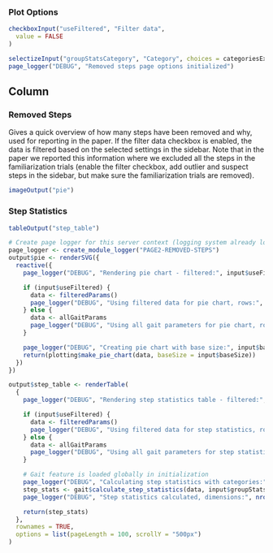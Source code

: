 ### Plot Options
```r
checkboxInput("useFiltered", "Filter data",
  value = FALSE
)

selectizeInput("groupStatsCategory", "Category", choices = categoriesExtra, selected = "participant", multiple = TRUE)
page_logger("DEBUG", "Removed steps page options initialized")
```

Column
--------------------------------------------


### Removed Steps {data-height=600}
Gives a quick overview of how many steps have been removed and why, used for reporting in the paper. If the filter data checkbox is enabled, the data is filtered based on the selected settings in the sidebar. Note that in the paper we reported this information where we excluded all the steps in the familiarization trials (enable the filter checkbox, add outlier and suspect steps in the sidebar, but make sure the familiarization trials are removed).

```r
imageOutput("pie")
```

### Step Statistics {data-height=500}

```r
tableOutput("step_table")
```

```r
# Create page logger for this server context (logging system already loaded globally)
page_logger <- create_module_logger("PAGE2-REMOVED-STEPS")
output$pie <- renderSVG({
  reactive({
    page_logger("DEBUG", "Rendering pie chart - filtered:", input$useFiltered)

    if (input$useFiltered) {
      data <- filteredParams()
      page_logger("DEBUG", "Using filtered data for pie chart, rows:", nrow(data))
    } else {
      data <- allGaitParams
      page_logger("DEBUG", "Using all gait parameters for pie chart, rows:", nrow(data))
    }

    page_logger("DEBUG", "Creating pie chart with base size:", input$baseSize)
    return(plotting$make_pie_chart(data, baseSize = input$baseSize))
  })
})

output$step_table <- renderTable(
  {
    page_logger("DEBUG", "Rendering step statistics table - filtered:", input$useFiltered, "categories:", paste(input$groupStatsCategory, collapse = ", "))

    if (input$useFiltered) {
      data <- filteredParams()
      page_logger("DEBUG", "Using filtered data for step statistics, rows:", nrow(data))
    } else {
      data <- allGaitParams
      page_logger("DEBUG", "Using all gait parameters for step statistics, rows:", nrow(data))
    }

    # Gait feature is loaded globally in initialization
    page_logger("DEBUG", "Calculating step statistics with categories:", paste(input$groupStatsCategory, collapse = ", "))
    step_stats <- gait$calculate_step_statistics(data, input$groupStatsCategory)
    page_logger("DEBUG", "Step statistics calculated, dimensions:", nrow(step_stats), "x", ncol(step_stats))

    return(step_stats)
  },
  rownames = TRUE,
  options = list(pageLength = 100, scrollY = "500px")
)
```